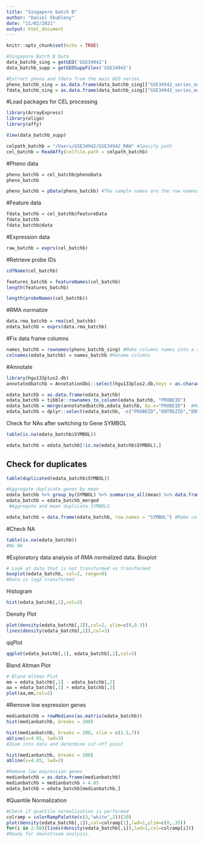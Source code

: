 ```yaml
---
title: "Singapore batch B"
author: "Daniel Skubleny"
date: "11/02/2021"
output: html_document
---
```


```r
knitr::opts_chunk$set(echo = TRUE)
```



```r
#Singapore Batch B Data
data_batchb_sing = getGEO('GSE34942')
data_batchb_supp = getGEOSuppFiles('GSE34942')
```

```r
#Extract pheno and fdata from the main GEO series
pheno_batchb_sing = as.data.frame(data_batchb_sing[["GSE34942_series_matrix.txt.gz"]]@phenoData@data)
fdata_batchb_sing = as.data.frame(data_batchb_sing[["GSE34942_series_matrix.txt.gz"]]@featureData@data)
```

#Load packages for CEL processing 
```r
library(ArrayExpress)
library(oligo)
library(affy)
```
```r
View(data_batchb_supp) 
```

```r
celpath_batchb = "/Users/GSE34942/GSE34942_RAW" #Specify path
cel_batchb = ReadAffy(celfile.path = celpath_batchb) 
```

#Pheno data
```r
pheno_batchb = cel_batchb@phenoData
pheno_batchb 
```
```r
pheno_batchb = pData(pheno_batchb) #The sample names are the row namnes. 
```
#Feature data
```r
fdata_batchb = cel_batchb@featureData
fdata_batchb
fdata_batchb@data
```

#Expression data
```r
raw_batchb = exprs(cel_batchb)
```
#Retrieve probe IDs
```r
cdfName(cel_batchb)
```
```r
features_batchb = featureNames(cel_batchb)
length(features_batchb)
```
```r
length(probeNames(cel_batchb))
```
#RMA normalize
```r
data.rma_batchb = rma(cel_batchb)
edata_batchb = exprs(data.rma_batchb)
```
#Fix data frame columns
```r
names_batchb = rownames(pheno_batchb_sing) #Make columns names into a string
colnames(edata_batchb) = names_batchb #Rename columns 
```


#Annotate 
```r
library(hgu133plus2.db)
annotatedbatchb = AnnotationDbi::select(hgu133plus2.db,keys = as.character(features_batchb), columns = c("SYMBOL","ENTREZID","ENSEMBL"), keytype = "PROBEID")
```
```r
edata_batchb = as.data.frame(edata_batchb)
edata_batchb = tibble::rownames_to_column(edata_batchb, "PROBEID")
edata_batchb = merge(annotatedbatchb,edata_batchb, by.x="PROBEID")  #Merge so that SYMBOL is allocated to probes
edata_batchb = dplyr::select(edata_batchb, -c("PROBEID","ENTREZID","ENSEMBL")) #Remove PROBEID and SYMBOL.
```

Check for NAs after switching to Gene SYMBOL
```r
table(is.na(edata_batchb$SYMBOL))
```
```r
edata_batchb = edata_batchb[!is.na(edata_batchb$SYMBOL),]
```

## Check for duplicates
```r
table(duplicated(edata_batchb$SYMBOL))
```
```r
#Aggregate duplicate genes by mean
edata_batchb %>% group_by(SYMBOL) %>% summarise_all(mean) %>% data.frame() -> edata_batchb_merged
edata_batchb = edata_batchb_merged
 #Aggregate and mean duplicate SYMBOLS 
```

```r
edata_batchb = data.frame(edata_batchb, row.names = "SYMBOL") #Make column the row names 
```
#Check NA
```r
table(is.na(edata_batchb))
#No NA
```


#Exploratory data analysis of RMA normalized data. 
Boxplot
```r
# Look at data that is not transformed vs transformed
boxplot(edata_batchb, col=2, range=0)
#Data is log2 transformed
```
Histogram
```r
hist(edata_batchb[,1],col=2)
```

Density Plot
```r
plot(density(edata_batchb[,1]),col=2, ylim=c(0,0.3))
lines(density(edata_batchb[,2]),col=3)
```

qqPlot
```r
qqplot(edata_batchb[,1], edata_batchb[,2],col=3)
```

Bland Altman Plot
```r
# Bland Altman Plot
mm = edata_batchb[,1] - edata_batchb[,2]
aa = edata_batchb[,1] + edata_batchb[,2]
plot(aa,mm,col=2) 
```

#Remove low expression genes 
```r
medianbatchb = rowMedians(as.matrix(edata_batchb))
hist(medianbatchb, breaks = 200)
```
```r
hist(medianbatchb, breaks = 200, xlim = c(1.5,7))
abline(v=4.85, lwd=3)
#Zoom into data and determine cut-off point
```
```r
hist(medianbatchb, breaks = 200)
abline(v=4.85, lwd=3)
```

```r
#Remove low expression genes
medianbatchb = as.data.frame(medianbatchb)
medianbatchb = medianbatchb > 4.85
edata_batchb = edata_batchb[medianbatchb,]
```


#Quantile Normalization 

```r
#Check if quantile normalization is performed
colramp = colorRampPalette(c(3,"white",2))(20)
plot(density(edata_batchb[,1]),col=colramp[1],lwd=1,ylim=c(0,.35))
for(i in 2:50){lines(density(edata_batchb[,i]),lwd=1,col=colramp[i])}
#Ready for downstream analysis. 
```










